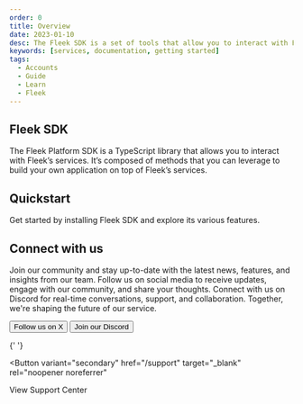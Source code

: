 ```yaml
---
order: 0
title: Overview
date: 2023-01-10
desc: The Fleek SDK is a set of tools that allow you to interact with Fleek’s services. It’s composed of a set of libraries that you can leverage to build your own application on top of Fleek’s services.
keywords: [services, documentation, getting started]
tags:
  - Accounts
  - Guide
  - Learn
  - Fleek
---
```



## Fleek SDK

The Fleek Platform SDK is a TypeScript library that allows you to interact with Fleek’s services. It’s composed of methods that you can leverage to build your own application on top of Fleek’s services.

<div className="my-12 bg-gray-dark-6 p-[1px]" />

## Quickstart

Get started by installing Fleek SDK and explore its various features.

<div className='grid grid-cols-1 lg:grid-cols-2 gap-12 mb-12'>

<DocIntroCard
  title="Installation"
  description="Learn how to install the SDK and use it in your projects"
  href="/docs/sdk/installation"
/>
<DocIntroCard
  title="Projects"
  description="Understand how projects work in Fleek and navigate around them"
  href="/docs/sdk/projects"
/>
<DocIntroCard
  title="Storage"
  description="Learn how to access Fleek's storage capabilities using the SDK"
  href="/docs/sdk/storage"
/>
<DocIntroCard
  title="IPFS"
  description="Leverage IPFS and perpetually store files using Fleek SDK"
  href="/docs/sdk/ipfs"
/>
<DocIntroCard
  title="IPNS"
  description="Utilize IPNS in your projects using Fleek SDK"
  href="/docs/sdk/ipns"
/>

</div>

<div className="my-12 bg-gray-dark-6 p-[1px]" />

## Connect with us

Join our community and stay up-to-date with the latest news, features, and insights from our team. Follow us on social media to receive updates, engage with our community, and share your thoughts. Connect with us on Discord for real-time conversations, support, and collaboration. Together, we're shaping the future of our service.

<div className="justify-left mb-32 mt-12 flex flex-col gap-16 sm:flex-row">
  <Button
    variant="secondary"
    href="https://x.com/fleek"
    target="_blank"
    rel="noopener noreferrer"
  >
    Follow us on X
  </Button>
  <Button
    variant="secondary"
    href="https://discord.gg/fleek"
    target="_blank"
    rel="noopener noreferrer"
  >
    Join our Discord
  </Button>

{' '}

<Button
  variant="secondary"
  href="/support"
  target="_blank"
  rel="noopener noreferrer"
>
  View Support Center
</Button>

</div>
